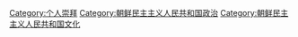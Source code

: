 [[Category:个人崇拜|Category:个人崇拜]]
[[Category:朝鲜民主主义人民共和国政治|Category:朝鲜民主主义人民共和国政治]]
[[Category:朝鲜民主主义人民共和国文化|Category:朝鲜民主主义人民共和国文化]]